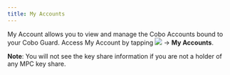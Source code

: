 ```yaml
---
title: My Accounts
---
```


My Account allows you to view and manage the Cobo Accounts bound to your Cobo Guard.
Access My Account by tapping <img src="/images/cobo-guard/common/menu-icon.png" /> -> **My Accounts**.

**Note**: You will not see the key share information if you are not a holder of any MPC key share.

